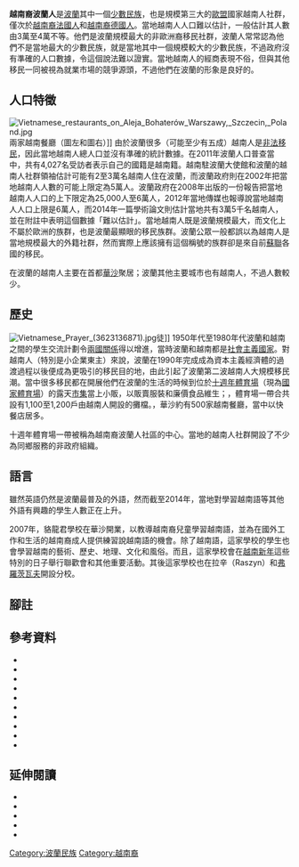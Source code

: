 {{Infobox ethnic group
|group     = 越南裔波蘭人<br/>Wietnamczycy w Polsce<br/>Người Việt tại Ba Lan
|poptime   = 20,000–60,000
|popplace  = [[華沙|華沙]]
|langs     = [[越南語|越南語]]、[[波蘭語|波蘭語]]
|rels      = [[佛教|佛教]]、[[罗马天主教|罗马天主教]]
|related-c = [[越僑|越僑]]
}}

'''越南裔波蘭人'''是[[波蘭|波蘭]]其中一個[[少數民族|少數民族]]{{sfn|Grzymala-Kazlowska|2002|p=1}}，也是規模第三大的[[歐盟|歐盟]]國家越南人社群，僅次於[[越南裔法國人|越南裔法國人]]和[[越南裔德國人|越南裔德國人]]。當地越南人人口難以估計，一般估計其人數由3萬至4萬不等{{sfn|Rudnicka|2012}}{{sfn|Nowicka|2014|p=215}}。他們是波蘭規模最大的非歐洲裔移民社群{{sfn|Nowicka|2014|p=215}}，波蘭人常常認為他們不是當地最大的少數民族，就是當地其中一個規模較大的少數民族{{sfn|Kotowska}}，不過政府沒有準確的人口數據，令這個說法難以證實{{sfn|Grzymala-Kazlowska|2002|p=7}}。當地越南人的經商表現不俗，但與其他移民一同被視為就業市場的競爭源頭，不過他們在波蘭的形象是良好的{{sfn|Grzymala-Kazlowska|2002|p=1}}。

== 人口特徵 ==
[[File:Vietnamese_restaurants_on_Aleja_Bohaterów_Warszawy,_Szczecin,_Poland.jpg|thumb]]兩家越南餐廳（圖左和圖右）]]
由於波蘭很多（可能至少有五成）越南人是[[非法移民|非法移民]]，因此當地越南人總人口並沒有準確的統計數據{{sfn|Grzymala-Kazlowska|2002|p=7}}{{sfn|DPM MSWiA 2007, Społeczność Wietnamska w Polsce itp.}}。在2011年波蘭人口普查當中，共有4,027名受訪者表示自己的國籍是越南籍{{sfn|GUS|2013|p=91}}。越南駐波蘭大使館和波蘭的越南人社群領袖估計可能有2至3萬名越南人住在波蘭，而波蘭政府則在2002年把當地越南人人數的可能上限定為5萬人{{sfn|Grzymala-Kazlowska|2002|p=7}}{{sfn|Embassy of SRV in Poland, Bilateral relations}}。波蘭政府在2008年出版的一份報告把當地越南人人口的上下限定為25,000人至6萬人{{sfn|DPM MSWiA 2007, Społeczność Wietnamska w Polsce itp.}}，2012年當地傳媒也報導說當地越南人人口上限是6萬人{{sfn|Rudnicka|2012}}，而2014年一篇學術論文則估計當地共有3萬5千名越南人，並在附註中表明這個數據「難以估計」{{sfn|Nowicka|2014|p=215}}。當地越南人既是波蘭規模最大，而文化上不屬於歐洲的族群{{sfn|Nowicka|2014|p=215}}，也是波蘭最顯眼的移民族群{{sfn|Grzymala-Kazlowska|2002|p=7}}。波蘭公眾一般都誤以為越南人是當地規模最大的外籍社群{{sfn|Grzymala-Kazlowska|2002|p=7}}，然而實際上應該擁有這個稱號的族群卻是來自前[[蘇聯|蘇聯]]各國的移民{{sfn|Bartoszewicz|Kwaśniewski|2005}}。

在波蘭的越南人主要在首都[[華沙|華沙]]聚居；波蘭其他主要城市也有越南人，不過人數較少{{sfn|Grzymala-Kazlowska|2002|p=7}}。

== 歷史 ==
[[File:Vietnamese_Prayer_(3623136871).jpg|thumb]]徒]]
1950年代至1980年代波蘭和越南之間的學生交流計劃令[[波蘭－越南關係|兩國關係]]得以增進，當時波蘭和越南都是[[社會主義國家|社會主義國家]]{{sfn|Grzymala-Kazlowska|2002|p=6}}{{sfn|Nowicka|2014|p=216-217}}。對越南人（特別是小企業東主）來說，波蘭在1990年完成成為資本主義經濟體的過渡過程以後便成為更吸引的移民目的地，由此引起了波蘭第二波越南人大規模移民潮{{sfn|Nowicka|2014|p=216-217}}{{sfn|Grzymala-Kazlowska|2002|p=6–7}}。當中很多移民都在開展他們在波蘭的生活的時候到位於[[十週年體育場|十週年體育場]]（現為[[國家體育場_(華沙)|國家體育場]]）的露天[[市集|市集]]當上小販，以販賣服裝和廉價食品維生；{{asof|2005|lc=y}}，體育場一帶合共設有1,100至1,200戶由越南人開設的攤檔{{sfn|Grzymala-Kazlowska|2002|p=7}}{{sfn|Bartoszewicz|Kwaśniewski|2005}}。{{asof|2002}}，華沙約有500家越南餐廳，當中以快餐店居多{{sfn|Grzymala-Kazlowska|2002|p=7}}。

十週年體育場一帶被稱為越南裔波蘭人社區的中心{{sfn|Grzymala-Kazlowska|2002|pp=7–8}}。當地的越南人社群開設了不少為同鄉服務的非政府組織{{sfn|Grzymala-Kazlowska|2002|p=8}}。

== 語言 ==
雖然英語仍然是波蘭最普及的外語，然而截至2014年，當地對學習越南語等其他外語有興趣的學生人數正在上升{{sfn|Radio Poland 2014, Foreign language learning boom}}。

2007年，貉龍君學校在華沙開業，以教導越南裔兒童學習越南語，並為在國外工作和生活的越南裔成人提供練習說越南語的機會。除了越南語，這家學校的學生也會學習越南的藝術、歷史、地理、文化和風俗。而且，這家學校會在[[越南新年|越南新年]]這些特別的日子舉行聯歡會和其他重要活動。其後這家學校也在拉辛（Raszyn）和[[弗羅茨瓦夫|弗羅茨瓦夫]]開設分校{{sfn|Tuoi Tre News 2015, School preserves}}。

== 腳註 ==
{{reflist|30em}}

== 參考資料 ==
*{{cite news|url=http://miasta.gazeta.pl/warszawa/1,34862,2956397.html|title=Wietnamczycy – czym zajmują się w Warszawie|last=Bartoszewicz|first=Dariusz|first2=Tomasz|last2=Kwaśniewski|date=2005-10-06|work=Gazeta Stołeczna|publisher=Agora SA|location=Warszawa|language=pl|accessdate=2009-06-02|ref=harv|archive-date=2009-06-14|archive-url=https://web.archive.org/web/20090614091021/http://miasta.gazeta.pl/warszawa/1,34862,2956397.html|dead-url=no}}
*{{cite web|url=http://www.vietnamembassy-poland.org/en/nr070521165956/news_object_view?newsPath=/vnemb.vn/cn_vakv/euro/nr040819110934/ns070919142436|title=Bilateral relations|publisher=The Embassy of Socialist Republic of Vietnam in Poland|accessdate=2015-11-02|location=Warsaw|ref={{harvid|Embassy of SRV in Poland, Bilateral relations}}|deadurl=yes|archiveurl=https://web.archive.org/web/20151117065744/http://www.vietnamembassy-poland.org/en/nr070521165956/news_object_view?newsPath=%2Fvnemb.vn%2Fcn_vakv%2Feuro%2Fnr040819110934%2Fns070919142436|archivedate=2015-11-17}}
*{{cite news|url=http://www.thenews.pl/1/12/Artykul/180469,Foreign-language-learning-boom|title=Foreign language learning boom|date=2014-09-02|publisher=Radio Poland|accessdate=2015-11-07|ref={{harvid|Radio Poland 2014, Foreign language learning boom}}|archive-date=2015-11-19|archive-url=https://web.archive.org/web/20151119142551/http://www.thenews.pl/1/12/Artykul/180469,Foreign-language-learning-boom|dead-url=no}}
*{{cite paper|last=Grzymala-Kazlowska|first=Aleksandra|year=2002|title=The Formation of Ethnic Representations: The Vietnamese in Poland|series=Sussex Migration Working Papers|volume=8|url=http://www.sussex.ac.uk/migration/documents/mwp8.pdf|accessdate=2009-06-02|ref=harv|journal=|archive-date=2009-05-25|archive-url=https://web.archive.org/web/20090525211500/http://www.sussex.ac.uk/migration/documents/mwp8.pdf|dead-url=no}}
*{{cite web|url=http://www.miedzykulturowa.org.pl/cms/wietnam-i-wietnamczycy-iii.html|title=Wietnam i Wietnamczycy – Edukacja międzykulturowa|last=Kotowska|first=Maria|publisher=Fundacji Edukacji Międzykulturowej|language=pl|accessdate=2015-11-02|location=Warszawa|ref=harv|deadurl=yes|archiveurl=https://web.archive.org/web/20160305015341/http://www.miedzykulturowa.org.pl/cms/wietnam-i-wietnamczycy-iii.html|archivedate=2016-03-05}}
*{{cite book|title=Ludność. Stan i struktura demograficzno-społeczna|editor-last=Nowak|editor-first=Lucyna|publisher=Główny Urząd Statystyczny|location=Warszawa|date=2013-01|series=Narodowy Spis Powszechny Ludności i Mieszkań 2011|pages=91|isbn=978-83-7027-521-1|url=http://stat.gov.pl/cps/rde/xbcr/gus/LUD_ludnosc_stan_str_dem_spo_NSP2011.pdf|accessdate=2014-12-12|language=pl|ref={{harvid|GUS|2013}}|archive-date=2019-07-06|archive-url=https://web.archive.org/web/20190706044038/https://stat.gov.pl/cps/rde/xbcr/gus/LUD_ludnosc_stan_str_dem_spo_NSP2011.pdf|dead-url=no}}
*{{cite journal|last=Nowicka|first=Ewa|date=2014|title=Young Vietnamese generation in Poland: caught between a rock and a hard place|journal=Przegląd ZachodniI|issue=No. II|url=http://www.iz.poznan.pl/pz/pz/45_13_Nowicka.pdf|ref=harv|deadurl=yes|archiveurl=https://web.archive.org/web/20150428075635/http://www.iz.poznan.pl/pz/pz/45_13_Nowicka.pdf|archivedate=2015-04-28}}
*{{cite news|url=http://www.wiadomosci24.pl/artykul/wietnamczycy_upodobali_sobie_polske_moze_byc_ich_60_tys_w_naszym_kraju_241563.htm|title=Wietnamczycy upodobali sobie Polskę. Może być ich 60 tys. w naszym kraju|last=Rudnicka|first=Beata|date=2012-09-04|work=wiadomosci24.pl|publisher=Polska Press Sp. z o.o.|language=pl|accessdate=2015-11-02|location=Warszawa|ref=harv}}{{dead link|date=2018年4月 |bot=InternetArchiveBot |fix-attempted=yes }}
*{{cite news|url=http://tuoitrenews.vn/education/15354/school-preserves-vietnamese-language-culture-in-polish-capital|title=School preserves Vietnamese language, culture in Polish capital|date=2015-11-23|publisher=Tuoi Tre News|accessdate=2015-11-07|ref={{harvid|Tuoi Tre News 2015, School preserves}}|archive-date=2015-09-23|archive-url=https://web.archive.org/web/20150923150029/http://tuoitrenews.vn/education/15354/school-preserves-vietnamese-language-culture-in-polish-capital|dead-url=no}}
*{{cite book|title=Społeczność Wietnamska w Polsce; Polityka Migracyjna Wietnamu|publisher=Wydział Analiz Migracyjnych, Departament Polityki Migracyjnej Ministerstwo Spraw Wewnętrznych i Administracji|location=Warszawa|date=2007-06|pages=34|url=https://emn.gov.pl/ftp/esm/RAPORT_WIETNAM.pdf|language=pl|ref={{harvid|DPM MSWiA 2007, Społeczność Wietnamska w Polsce itp.}}|access-date=2015-11-21|archive-url=https://web.archive.org/web/20151117035321/https://emn.gov.pl/ftp/esm/RAPORT_WIETNAM.pdf|archive-date=2015-11-17|dead-url=yes}}

== 延伸閱讀 ==
*{{cite news|title=Vietnam Says, Poland Deports|periodical=Gazeta Wyborcza|first=Łukasz|last=Krajewski|first2=Wojciech|last2=Czuchnowski|date=2008-04-28|accessdate=2009-06-02|url=http://wyborcza.pl/1,86871,5161493.html|archive-date=2009-06-12|archive-url=https://web.archive.org/web/20090612044026/http://wyborcza.pl/1,86871,5161493.html|dead-url=no}}
*{{cite news|title=Vietnamese Security Police Again Active in Poland|periodical=Gazeta Wyborcza|last=Lisicki|first=Grzegorz|url=http://wyborcza.pl/1,98817,5783418,Vietnamese_Security_Police_Again_Active_in_Poland.html|date=2008-10-08|accessdate=2009-06-02|archive-date=2012-02-25|archive-url=https://web.archive.org/web/20120225050812/http://wyborcza.pl/1,98817,5783418,Vietnamese_Security_Police_Again_Active_in_Poland.html|dead-url=no}}
*{{cite news|title=Disappearing in the crowd: Vietnamese immigrants in Poland|periodical=Cafe Babel|url=http://www.cafebabel.com/eng/article/18039/disappearing-in-the-crowd-vietnamese-immigrants-in.html|date=September 2006|accessdate=2009-06-02|last=Sosin|first=Natalia|deadurl=yes|archiveurl=https://web.archive.org/web/20090830172826/http://www.cafebabel.com/eng/article/18039/disappearing-in-the-crowd-vietnamese-immigrants-in.html|archivedate=2009-08-30}}
*{{cite paper|last=Halik|first=Teresa|title=Migrancka społeczność Wietnamczyków w Polsce w świetle polityki państwa i ocen społecznych/The Migrant Community of the Vietnamese in Poland in the Light of State Policy and Social Assessment|series=Badania Interdyscyplinarne|volume=5|publisher=Adam Mickiewicz University|isbn=83-232-1688-6|year=2007}}
*{{cite paper|last=Halik|first=Teresa|last2=Nowicka|first2=Ewa|title=Wietnamczycy w Polsce: Integracja czy izolacja?|year=2002|publisher=[[華沙大學|University of Warsaw]]|isbn=83-87374-24-5}}

{{越僑}}

[[Category:波蘭民族|Category:波蘭民族]]
[[Category:越南裔|Category:越南裔]]